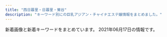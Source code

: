 ```yaml
---
title: "西日暮里・日暮里・鶯谷"
description: "キーワード別にの巨乳アジアン・チャイナエステ嬢情報をまとめました。"
---
```


新着画像と新着キーワードをまとめています。
2021年06月17日の情報です。

<DmmAffiliateIns />
<KeywordTable
  shops={
    [
    {
        "url": "http://chou.ies.bz/",
        "station": "JR\u897f\u65e5\u66ae\u91cc\u99c5",
        "name": "\u706f\u308a\u5c4b",
        "img_links": [
            "http://chou.ies.bz/images/s_staff.jpg",
            "http://chou.ies.bz/photos/sites/85/2021/04/2021042710033582.jpg",
            "http://chou.ies.bz/images/top.png",
            "http://chou.ies.bz/photos/sites/85/2019/07/2019070106330942.jpg",
            "http://chou.ies.bz/photos/sites/85/2021/05/2021051201142065.jpg",
            "http://chou.ies.bz/photos/sites/85/2019/07/2019070509385227.jpg",
            "http://chou.ies.bz/photos/sites/85/2019/07/2019070106333414.jpg",
            "http://chou.ies.bz/images/mobile.png",
            "http://chou.ies.bz/images/s1.png",
            "http://chou.ies.bz/photos/sites/85/2020/10/2020100610370157.jpg",
            "http://chou.ies.bz/photos/sites/85/2021/06/2021060901285023.jpg",
            "http://chou.ies.bz/images/n1.jpg",
            "http://chou.ies.bz/photos/sites/85/2020/12/2020120204265615.jpg",
            "http://chou.ies.bz/photos/sites/85/2019/07/2019070106320474.jpg",
            "http://chou.ies.bz/images/n3.png",
            "http://chou.ies.bz/photos/sites/85/2019/12/2019120602315853.jpg",
            "http://chou.ies.bz/photos/sites/85/2019/06/2019062803491517.jpg",
            "http://chou.ies.bz/photos/sites/85/2020/12/2020120204150858.jpg",
            "http://chou.ies.bz/photos/sites/85/2020/10/2020100610383828.jpg",
            "http://chou.ies.bz/photos/sites/85/2020/12/2020121802483415.jpg",
            "http://chou.ies.bz/images/s_link.png",
            "http://chou.ies.bz/images/s_pick.png",
            "http://chou.ies.bz/images/s_news.png",
            "http://chou.ies.bz/images/s3.png",
            "http://chou.ies.bz/photos/sites/85/2019/07/2019070106340260.jpg"
        ],
        "keywords": {
            "D": 12,
            "87": 2,
            "85": 1,
            "E": 1,
            "C": 1,
            "86": 9,
            "84": 2
        }
    },
    {
        "station": "JR\u65e5\u66ae\u91cc\u99c5\u5357\u53e3",
        "url": "https://www.sofia-est.com/",
        "name": "\u30bd\u30d5\u30a3\u30a2",
        "img_links": [
            "https://www.sofia-est.com/img/material/page6_subt1.png",
            "https://www.sofia-est.com/img/material/mob_m3_rev1.jpg",
            "https://www.sofia-est.com/img/material/page6_subt3.png",
            "https://www.sofia-est.com/img/material/top_movie.png",
            "https://www.sofia-est.com/img/material/photobig.jpg",
            "https://www.sofia-est.com/img/girl/thumb/s89_1.jpg",
            "https://www.sofia-est.com/img/material/page4_subt1.png",
            "https://www.sofia-est.com/img/material/mobileqr.png",
            "https://www.sofia-est.com/img/girl/thumb/s99_1.jpg",
            "https://www.sofia-est.com/img/girl/thumb/s81_4.jpg",
            "https://www.sofia-est.com/img/material/mob_m5.jpg",
            "https://www.sofia-est.com/img/material/page4_subt2.png",
            "https://www.sofia-est.com/img/material/photo5.jpg",
            "https://www.sofia-est.com/img/girl/thumb/s56_2.jpg",
            "https://www.sofia-est.com/img/material/mob_t3.jpg",
            "https://www.sofia-est.com/img/material/page8_subt2.png",
            "https://www.sofia-est.com/img/girl/thumb/s97_1.jpg",
            "https://www.sofia-est.com/img/girl/thumb/s105_4.jpg",
            "https://www.sofia-est.com/img/material/top_kodawari.png",
            "https://www.sofia-est.com/img/material/hosi5.png",
            "https://www.sofia-est.com/img/material/photo7.jpg",
            "https://www.sofia-est.com/img/material/pagetop_rollout.png",
            "https://www.sofia-est.com/img/material/page3_1_subt2.png",
            "https://www.sofia-est.com/img/girl/thumb/s81_5.jpg",
            "https://www.sofia-est.com/img/girl/thumb/s100_1.jpg",
            "https://www.sofia-est.com/img/material/page6_subt2.png",
            "https://www.sofia-est.com/img/material/course_tanta1.png",
            "https://www.sofia-est.com/img/girl/pickup/pickup20190509222453.jpg",
            "https://www.sofia-est.com/img/girl/list/s89_list.jpg",
            "https://www.sofia-est.com/img/girl/thumb/s105_5.jpg",
            "https://www.sofia-est.com/img/girl/thumb/s55_1.jpg",
            "https://www.sofia-est.com/img/girl/thumb/s106_5.jpg",
            "https://www.sofia-est.com/img/girl/main/s55_1.jpg",
            "https://www.sofia-est.com/img/girl/main/s56_1.jpg",
            "https://www.sofia-est.com/img/girl/thumb/s55_2.jpg",
            "https://www.sofia-est.com/img/girl/pickup/pickup20200111122329.jpg",
            "https://www.sofia-est.com/img/girl/list/s99_list.jpg",
            "https://www.sofia-est.com/img/material/photo4.jpg",
            "https://www.sofia-est.com/img/girl/list/s84_list.jpg",
            "https://www.sofia-est.com/img/material/mob_t5.jpg",
            "https://www.sofia-est.com/img/material/top_pickup.png",
            "https://www.sofia-est.com/img/girl/thumb/s106_4.jpg",
            "https://www.sofia-est.com/img/material/gm4_rollout.png",
            "https://www.sofia-est.com/img/girl/list/s100_list.jpg",
            "https://www.sofia-est.com/img/material/top_news.png",
            "https://www.sofia-est.com/img/girl/list/s94_list.jpg",
            "https://www.sofia-est.com/img/banner/koko_120x60.png",
            "https://www.sofia-est.com/img/girl/main/s81_1.jpg",
            "https://www.sofia-est.com/img/girl/main/s106_1.jpg",
            "https://www.sofia-est.com/img/girl/thumb/s84_2.jpg",
            "https://www.sofia-est.com/img/material/movieicon.png",
            "https://www.sofia-est.com/img/material/page3_subt1.png",
            "https://www.sofia-est.com/img/material/mob_m4.jpg",
            "https://www.sofia-est.com/img/girl/list/s113_list.jpg",
            "https://www.sofia-est.com/img/material/mob_t1.jpg",
            "https://www.sofia-est.com/img/top/topslide20150918.jpg",
            "https://www.sofia-est.com/img/girl/list/s106_list.jpg",
            "https://www.sofia-est.com/img/material/top_twitter.png",
            "https://www.sofia-est.com/img/material/movie20141210.jpg",
            "https://www.sofia-est.com/img/material/mob_m1_rev1.jpg",
            "https://www.sofia-est.com/img/girl/thumb/s106_2.jpg",
            "https://www.sofia-est.com/img/girl/thumb/s84_1.jpg",
            "https://www.sofia-est.com/img/girl/thumb/s113_1.jpg",
            "https://www.sofia-est.com/img/girl/main/s99_1.jpg",
            "https://www.sofia-est.com/img/material/mob_t4.jpg",
            "https://www.sofia-est.com/img/material/noimg_b.jpg",
            "https://www.sofia-est.com/img/girl/thumb/s56_1.jpg",
            "https://www.sofia-est.com/img/girl/main/s84_1.jpg",
            "https://www.sofia-est.com/img/material/mob_t2.jpg",
            "https://www.sofia-est.com/img/girl/thumb/s100_2.jpg",
            "https://www.sofia-est.com/img/girl/thumb/s55_3.jpg",
            "https://www.sofia-est.com/img/material/gm5_rollout.png",
            "https://www.sofia-est.com/img/girl/list/s97_list.jpg",
            "https://www.sofia-est.com/img/material/courseoption_rev1.png",
            "https://www.sofia-est.com/img/material/page2_subt1.png",
            "https://www.sofia-est.com/img/girl/list/s56_list.jpg",
            "https://www.sofia-est.com/img/material/movie_left_yaji.png",
            "https://www.sofia-est.com/img/material/mob_youtube.png",
            "https://www.sofia-est.com/img/girl/thumb/s89_2.jpg",
            "https://www.sofia-est.com/img/girl/thumb/s106_1.jpg",
            "https://www.sofia-est.com/img/girl/thumb/s81_3.jpg",
            "https://www.sofia-est.com/img/material/phototxt.jpg",
            "https://www.sofia-est.com/img/top/topslide20141211.jpg",
            "https://www.sofia-est.com/img/material/top_about.png",
            "https://www.sofia-est.com/img/material/movie_right_yaji.png",
            "https://www.sofia-est.com/img/material/page3_1_subt1.png",
            "https://www.sofia-est.com/img/girl/main/s100_1.jpg",
            "https://www.sofia-est.com/img/girl/thumb/s106_3.jpg",
            "https://www.sofia-est.com/img/girl/list/s108_list.jpg",
            "https://www.sofia-est.com/img/material/yakusoku.png",
            "https://www.sofia-est.com/img/material/noimg_m.jpg",
            "https://www.sofia-est.com/img/girl/main/s97_1.jpg",
            "https://www.sofia-est.com/img/girl/mobilepickup/mobilepickup20200302124127.jpg",
            "https://www.sofia-est.com/img/girl/list/s92_list.jpg",
            "https://www.sofia-est.com/img/girl/list/s81_list.jpg",
            "https://www.sofia-est.com/img/girl/main/s105_1.jpg",
            "https://www.sofia-est.com/img/material/gm6_rollout.png",
            "https://www.sofia-est.com/img/material/page5_subt1.png",
            "https://www.sofia-est.com/img/top/topslide20141210.jpg",
            "https://www.sofia-est.com/img/material/iph.png",
            "https://www.sofia-est.com/img/girl/thumb/s81_1.jpg",
            "https://www.sofia-est.com/img/material/top_kodawariimg1.jpg",
            "https://www.sofia-est.com/img/material/top_infomation.png",
            "https://www.sofia-est.com/img/girl/thumb/s81_2.jpg",
            "https://www.sofia-est.com/img/material/gm3_rollout.png",
            "https://www.sofia-est.com/img/material/photo6.jpg",
            "https://www.sofia-est.com/img/material/page8_subt1.png",
            "https://www.sofia-est.com/img/material/photo8.jpg",
            "https://www.sofia-est.com/img/material/top_newface.png",
            "https://www.sofia-est.com/img/material/page5_subt2.png",
            "https://www.sofia-est.com/img/girl/pickup/pickup20200909154852.jpg",
            "https://www.sofia-est.com/img/girl/main/s89_1.jpg",
            "https://www.sofia-est.com/img/material/page7_subt1.png",
            "https://www.sofia-est.com/img/girl/pickup/pickup20191220093702.jpg",
            "https://www.sofia-est.com/img/girl/pickup/pickup20191220093623.jpg",
            "https://www.sofia-est.com/img/material/photo2.jpg",
            "https://www.sofia-est.com/img/material/sd_rt_btn.png",
            "https://www.sofia-est.com/img/girl/thumb/s105_3.jpg",
            "https://www.sofia-est.com/img/girl/main/s113_1.jpg",
            "https://www.sofia-est.com/img/girl/list/s55_list.jpg",
            "https://www.sofia-est.com/img/girl/thumb/s105_2.jpg",
            "https://www.sofia-est.com/img/girl/list/s111_list.jpg",
            "https://www.sofia-est.com/img/girl/thumb/s99_2.jpg",
            "https://www.sofia-est.com/img/material/top_camp.png",
            "https://www.sofia-est.com/img/material/gm2_rollout.png",
            "https://www.sofia-est.com/img/girl/pickup/pickup20200909154945.jpg",
            "https://www.sofia-est.com/img/what/coupon202009.png",
            "https://www.sofia-est.com/img/material/mob_m2_rev1.jpg",
            "https://www.sofia-est.com/img/girl/thumb/s97_2.jpg",
            "https://www.sofia-est.com/img/material/photo3.jpg",
            "https://www.sofia-est.com/img/material/gm1_rollout.png",
            "https://www.sofia-est.com/img/material/doublecourse_rev1.png",
            "https://www.sofia-est.com/img/girl/list/s105_list.jpg",
            "https://www.sofia-est.com/img/material/coursepoint_rev2.png",
            "https://www.sofia-est.com/img/girl/thumb/s113_2.jpg",
            "https://www.sofia-est.com/img/girl/thumb/s105_1.jpg",
            "https://www.sofia-est.com/img/material/photo1.jpg",
            "https://www.sofia-est.com/img/material/course_tanta2.png"
        ],
        "keywords": {
            "G": 2,
            "\u30bb\u30af\u30b7\u30fc": 33,
            "E": 1
        }
    },
    {
        "name": "\u6797\u30de\u30c3\u30b5\u30fc\u30b8",
        "url": "http://www.night.ne.jp/tokyo/hayasi/",
        "img_links": [
            "http://www.night.ne.jp/tokyo/hayasi/img/view_3.jpg",
            "http://www.night.ne.jp/nightnet/img/4.jpg",
            "http://www.night.ne.jp/nightnet/img/14.jpg",
            "http://www.night.ne.jp/nightnet/img/9.jpg",
            "http://www.night.ne.jp/tokyo/hayasi/img/view_4.jpg",
            "http://www.night.ne.jp/nightnet/img/13.jpg",
            "http://www.night.ne.jp/_format/P/img/whats_news.jpg",
            "http://www.night.ne.jp/nightnet/img/1.jpg",
            "http://www.night.ne.jp/tokyo/hayasi/img_staff/g_7377.jpg",
            "http://www.night.ne.jp/nightnet/img/6.jpg",
            "http://www.night.ne.jp/nightnet/img/17.jpg",
            "http://www.night.ne.jp/nightnet/img/15.jpg",
            "http://www.night.ne.jp/_format/P/img/index_enter_1.jpg",
            "http://www.night.ne.jp/_format/P/img/over_msg_01.jpg",
            "http://www.night.ne.jp/tokyo/hayasi/img/index.jpg",
            "http://www.night.ne.jp/_format/P/img/over_msg_02.jpg",
            "http://www.night.ne.jp/nightnet/img/7.jpg",
            "http://www.night.ne.jp/tokyo/hayasi/img_staff/g_7376.jpg",
            "http://www.night.ne.jp/nightnet/img/2.jpg",
            "http://www.night.ne.jp/tokyo/hayasi/img/view_5.jpg",
            "http://www.night.ne.jp/tokyo/hayasi/img/view_6.jpg",
            "http://www.night.ne.jp/nightnet/img/11.jpg",
            "http://www.night.ne.jp/tokyo/hayasi/img/qr_code.jpg",
            "http://www.night.ne.jp/nightnet/img/16.jpg",
            "http://www.night.ne.jp/tokyo/hayasi/img/view_1.jpg",
            "http://www.night.ne.jp/nightnet/img/3.jpg",
            "http://www.night.ne.jp/_format/W/img/whats_view.jpg",
            "http://www.night.ne.jp/nightnet/img/5.jpg",
            "http://www.night.ne.jp/nightnet/img/8.jpg",
            "http://www.night.ne.jp/nightnet/img/12a.jpg",
            "http://www.night.ne.jp/nightnet/img/10.jpg",
            "http://www.night.ne.jp/tokyo/hayasi/img/view_2.jpg",
            "http://www.night.ne.jp/tokyo/hayasi/img/index_top.jpg",
            "http://www.night.ne.jp/tokyo/hayasi/img/index_view.jpg"
        ],
        "station": "JR\u65e5\u66ae\u91cc\u99c5",
        "keywords": {}
    },
    {
        "url": "http://www.mac-riraku106.xyz/",
        "station": "JR\u65e5\u66ae\u91cc\u99c5\u5357\u53e3",
        "keywords": {
            "D": 47,
            "85": 15,
            "C": 19,
            "E": 6,
            "86": 19,
            "F": 3,
            "94": 3
        },
        "img_links": [
            "http://www.mac-riraku106.xyz/uploads/191106/1-191106092S0357.jpg",
            "http://www.mac-riraku106.xyz/uploads/191128/1-19112Q3111UF.jpg",
            "http://www.mac-riraku106.xyz/uploads/200325/1-2003251H312V4.jpg",
            "http://www.mac-riraku106.xyz/uploads/190723/10-2.jpg",
            "http://www.mac-riraku106.xyz/uploads/200801/1-200P1110412514.jpg",
            "http://www.mac-riraku106.xyz/uploads/200608/1-20060Q02506204.jpg",
            "http://www.mac-riraku106.xyz/uploads/190826/1-1ZR6144611E0.jpg",
            "http://www.mac-riraku106.xyz/uploads/200310/1-20031013091I08.jpg",
            "http://www.mac-riraku106.xyz/static/picture/1.jpg",
            "http://www.mac-riraku106.xyz/uploads/200818/1-200QQ554231G.jpg",
            "http://www.mac-riraku106.xyz/uploads/190723/23-1.jpg",
            "http://www.mac-riraku106.xyz/uploads/190926/1-1Z926131R6102.jpg",
            "http://www.mac-riraku106.xyz/uploads/191106/1-191106092J62Y.jpg",
            "http://www.mac-riraku106.xyz/uploads/191219/1-191219124141563.jpg",
            "http://www.mac-riraku106.xyz/uploads/190723/30-1.jpg",
            "http://www.mac-riraku106.xyz/static/picture/2.jpg",
            "http://www.mac-riraku106.xyz/uploads/200608/1-20060Q0251EY.jpg",
            "http://www.mac-riraku106.xyz/uploads/190926/1-1Z926131T2408.jpg",
            "http://www.mac-riraku106.xyz/uploads/200501/1-200501125251121.jpg",
            "http://www.mac-riraku106.xyz/uploads/200818/1-200QQ5535E92.jpg",
            "http://www.mac-riraku106.xyz/uploads/200501/1-200501144951148.jpg",
            "http://www.mac-riraku106.xyz/static/picture/top-img02.png",
            "http://www.mac-riraku106.xyz/uploads/191209/1-191209122ZY50.jpg",
            "http://www.mac-riraku106.xyz/uploads/190723/21-1.jpg",
            "http://www.mac-riraku106.xyz/uploads/191008/1-19100Q5453V63.jpg",
            "http://www.mac-riraku106.xyz/uploads/190723/23-3.jpg",
            "http://www.mac-riraku106.xyz/uploads/191219/1-19121912423J29.jpg",
            "http://www.mac-riraku106.xyz/uploads/190723/10-1.jpg",
            "http://www.mac-riraku106.xyz/uploads/191106/1-191106092T0531.jpg",
            "http://www.mac-riraku106.xyz/uploads/190906/1-1ZZ6125225A4.jpg",
            "http://www.mac-riraku106.xyz/uploads/190723/33-1.jpg",
            "http://www.mac-riraku106.xyz/uploads/191128/1-19112Q31009521.jpg",
            "http://www.mac-riraku106.xyz/uploads/190723/34-1.jpg",
            "http://www.mac-riraku106.xyz/static/picture/call.png",
            "http://www.mac-riraku106.xyz/uploads/191209/1-191209123459153.jpg",
            "http://www.mac-riraku106.xyz/uploads/191209/1-1912091229204E.jpg",
            "http://www.mac-riraku106.xyz/static/picture/michi01.png",
            "http://www.mac-riraku106.xyz/uploads/200501/1-200501125150516.jpg",
            "http://www.mac-riraku106.xyz/uploads/190723/1-2.jpg",
            "http://www.mac-riraku106.xyz/uploads/191128/1-19112Q3102OP.jpg",
            "http://www.mac-riraku106.xyz/uploads/200818/1-200QQ55415J4.jpg",
            "http://www.mac-riraku106.xyz/static/picture/tel.png",
            "http://www.mac-riraku106.xyz/uploads/200801/1-200P1110A4M2.jpg",
            "http://www.mac-riraku106.xyz/uploads/190723/1-1.jpg",
            "http://www.mac-riraku106.xyz/uploads/200501/1-200501125159161.jpg",
            "http://www.mac-riraku106.xyz/uploads/190906/1-1ZZ612503C39.jpg",
            "http://www.mac-riraku106.xyz/uploads/200310/1-200310130925920.jpg",
            "http://www.mac-riraku106.xyz/uploads/190723/25-1.jpg",
            "http://www.mac-riraku106.xyz/uploads/191008/1-19100Q5451M20.jpg",
            "http://www.mac-riraku106.xyz/static/picture/top-img01.png",
            "http://www.mac-riraku106.xyz/uploads/200501/1-200501145002a7.jpg",
            "http://www.mac-riraku106.xyz/uploads/200501/1-200501145011C2.jpg",
            "http://www.mac-riraku106.xyz/static/picture/michi02.png",
            "http://www.mac-riraku106.xyz/static/picture/top-img03.png",
            "http://www.mac-riraku106.xyz/uploads/190723/23-2.jpg",
            "http://www.mac-riraku106.xyz/uploads/200317/1-20031G44235R7.jpg",
            "http://www.mac-riraku106.xyz/uploads/200310/1-200310130Z0421.jpg",
            "http://www.mac-riraku106.xyz/uploads/200325/1-2003251H340B9.jpg",
            "http://www.mac-riraku106.xyz/uploads/200801/1-200P1110631926.jpg",
            "http://www.mac-riraku106.xyz/uploads/190826/1-1ZR614462Qa.jpg",
            "http://www.mac-riraku106.xyz/uploads/200317/1-20031G44220J0.jpg",
            "http://www.mac-riraku106.xyz/uploads/200317/1-20031G4420c38.jpg",
            "http://www.mac-riraku106.xyz/static/picture/top-img09.png",
            "http://www.mac-riraku106.xyz/uploads/200501/1-200501125300127.jpg"
        ],
        "name": "\u306f\u305f\u3061"
    },
    {
        "name": "\u307f\u306a\u307f",
        "url": "http://es-minami.com/",
        "station": "JR\u65e5\u66ae\u91cc\u99c5\u6771\u53e3",
        "keywords": {},
        "img_links": [
            "http://www.es-minami.com/images/mika1.jpg",
            "http://www.es-minami.com/gals/yuki1.jpg",
            "http://es-minami.com/img/nana1.jpg",
            "http://es-minami.com/gals/sakura1.jpg",
            "http://www.es-minami.com/img/mika1.jpg",
            "http://es-minami.com/images/sayuri1.jpg",
            "http://www.es-minami.com/img/mika2.jpg",
            "http://es-minami.com/images/nana1.jpg",
            "http://www.es-minami.com/gals/mika2.jpg",
            "http://es-minami.com/img/sayuri1.jpg",
            "http://www.es-minami.com/images/sayuri2.jpg",
            "http://es-minami.com/gals/riri1.jpg",
            "http://es-minami.com/images/yuki1.jpg",
            "http://www.es-minami.com/img/yuki1.jpg",
            "http://es-minami.com/img/yuki1.jpg",
            "http://www.es-minami.com/gals/sakura1.jpg",
            "http://www.es-minami.com/images/mika2.jpg",
            "http://es-minami.com/gals/sayuri2.jpg",
            "http://www.es-minami.com/img/sayuri2.jpg",
            "http://www.es-minami.com/gals/sayuri2.jpg",
            "http://www.es-minami.com/gals/riri1.jpg",
            "http://es-minami.com/images/sayuri2.jpg",
            "http://www.es-minami.com/images/rika1.jpg",
            "http://es-minami.com/gals/mika1.jpg",
            "http://es-minami.com/gals/yuki1.jpg",
            "http://es-minami.com/images/pick_staff6.jpg",
            "http://es-minami.com/images/rika1.jpg",
            "http://www.es-minami.com/images/staff-bar.png",
            "http://es-minami.com/img/mika1.jpg",
            "http://es-minami.com/images/staff-bar.png",
            "http://www.es-minami.com/images/nana1.jpg",
            "http://es-minami.com/images/news.png",
            "http://www.es-minami.com/gals/sayuri1.jpg",
            "http://es-minami.com/img/mika2.jpg",
            "http://es-minami.com/img/sayuri2.jpg",
            "http://www.es-minami.com/images/mobole.png",
            "http://es-minami.com/images/mobole.png",
            "http://www.es-minami.com/images/pick_staff6.jpg",
            "http://www.es-minami.com/img/riri1.jpg",
            "http://www.es-minami.com/images/yuki1.jpg",
            "http://es-minami.com/gals/rika1.jpg",
            "http://es-minami.com/gals/sayuri1.jpg",
            "http://www.es-minami.com/img/sayuri1.jpg",
            "http://www.es-minami.com/images/news.png",
            "http://es-minami.com/gals/nana1.jpg",
            "http://es-minami.com/images/riri1.jpg",
            "http://www.es-minami.com/images/riri1.jpg",
            "http://www.es-minami.com/gals/rika1.jpg",
            "http://es-minami.com/images/mika1.jpg",
            "http://es-minami.com/images/mika2.jpg",
            "http://www.es-minami.com/img/nana1.jpg",
            "http://www.es-minami.com/images/sayuri1.jpg",
            "http://es-minami.com/gals/mika2.jpg",
            "http://es-minami.com/img/riri1.jpg",
            "http://www.es-minami.com/gals/mika1.jpg",
            "http://www.es-minami.com/gals/nana1.jpg"
        ]
    },
    {
        "img_links": [
            "http://esthe-aroma.red/images/kan.jpg",
            "http://esthe-aroma.red/images/evetop.png",
            "http://esthe-aroma.red/images/cg04.jpg",
            "http://esthe-aroma.red/images/staff_s.png",
            "http://esthe-aroma.red/images/sruru.jpg",
            "http://esthe-aroma.red/images/r2.jpg",
            "http://esthe-aroma.red/images/cg09.jpg",
            "http://esthe-aroma.red/images/r3.jpg",
            "http://esthe-aroma.red/images/top.png",
            "http://esthe-aroma.red/images/cg02.jpg",
            "http://esthe-aroma.red/images/rec.png",
            "http://esthe-aroma.red/images/cg03.jpg",
            "http://esthe-aroma.red/images/cg10.jpg",
            "http://esthe-aroma.red/images/precau.png",
            "http://esthe-aroma.red/images/imm.jpg",
            "http://esthe-aroma.red/link/menlog.jpg",
            "http://esthe-aroma.red/images/news.png",
            "http://esthe-aroma.red/images/cg07.jpg",
            "http://esthe-aroma.red/images/r4.jpg",
            "http://esthe-aroma.red/images/cg06.jpg",
            "http://esthe-aroma.red/images/r1.jpg",
            "http://esthe-aroma.red/images/cg08.jpg",
            "http://esthe-aroma.red/images/cg01.jpg"
        ],
        "name": "\u548c\u5408 \u308f\u3054\u3046",
        "url": "http://esthe-aroma.red/",
        "station": "JR\u65e5\u66ae\u91cc\u99c5\u6771\u53e3",
        "keywords": {
            "D": 8,
            "E": 1,
            "86": 9
        }
    },
    {
        "url": "http://minopom.xyz/",
        "keywords": {
            "\u4e73": 2
        },
        "name": "\u30ed\u30fc\u30ba",
        "station": "JR\u7530\u7aef\u99c5",
        "img_links": [
            "http://minopom.xyz/uploads/210406/1-2104061433121E.jpg",
            "http://www.minopom.xyz/uploads/allimg/210410/1-210410144323118.jpg",
            "http://www.minopom.xyz/uploads/allimg/210410/1-210410144U4934.jpg",
            "http://www.minopom.xyz/uploads/allimg/210410/1-210410145124148.jpg",
            "http://minopom.xyz/picture/totop_04.png",
            "http://www.minopom.xyz/uploads/allimg/210410/1-210410144PY50.jpg",
            "http://minopom.xyz/uploads/allimg/210410/1-21041014500NX.jpg",
            "http://minopom.xyz/uploads/allimg/210410/1-210410144PY50.jpg",
            "http://www.minopom.xyz/picture/head.jpg",
            "http://minopom.xyz/uploads/allimg/210410/1-21041014413S64.jpg",
            "http://minopom.xyz/picture/img.site-builder.jpg",
            "http://minopom.xyz/uploads/allimg/210410/1-210410144323118.jpg",
            "http://minopom.xyz/picture/room3.jpg",
            "http://www.minopom.xyz/uploads/allimg/210410/1-210410145204C9.jpg",
            "http://minopom.xyz/uploads/210419/1-21041914162C16.jpg",
            "http://minopom.xyz/uploads/210430/1-2104301Q63S18.jpg",
            "http://minopom.xyz/uploads/allimg/210410/1-210410144U4934.jpg",
            "http://minopom.xyz/uploads/210406/1-210406143111G0.jpg",
            "http://minopom.xyz/uploads/allimg/210410/1-21041014450GC.jpg",
            "http://www.minopom.xyz/uploads/allimg/210410/1-21041014500NX.jpg",
            "http://minopom.xyz/uploads/allimg/210410/1-210410145124148.jpg",
            "http://minopom.xyz/picture/room2.jpg",
            "http://minopom.xyz/uploads/allimg/210410/1-210410145204C9.jpg",
            "http://minopom.xyz/uploads/210406/1-210406143244C2.jpg",
            "http://www.minopom.xyz/picture/img.site-builder.jpg",
            "http://www.minopom.xyz/picture/totop_04.png",
            "http://minopom.xyz/uploads/allimg/210406/1-21040614313L45.jpg",
            "http://www.minopom.xyz/uploads/allimg/210410/1-2104101450455A.jpg",
            "http://minopom.xyz/picture/room1.jpg",
            "http://minopom.xyz/uploads/allimg/210410/1-2104101450455A.jpg",
            "http://minopom.xyz/picture/head.jpg"
        ]
    },
    {
        "img_links": [
            "http://es-rlx.com/img/ttl_tnew.png",
            "http://es-rlx.com/img/access/road02.jpg",
            "http://es-rlx.com/staff/minami/01.jpg",
            "http://es-rlx.com/i/files/homeimg.jpg",
            "http://es-rlx.com/img/access/road04.jpg",
            "http://es-rlx.com/pic/top2.jpg",
            "http://es-rlx.com/pic/head.png",
            "http://es-rlx.com/staff/yuki/01mb.jpg",
            "http://es-rlx.com/img/access/road01.jpg",
            "http://es-rlx.com/staff/yuki/01.jpg",
            "http://es-rlx.com/img/access/roaddm.png",
            "http://es-rlx.com/pic/top3.jpg",
            "http://es-rlx.com/staff/sakura/01.jpg",
            "http://es-rlx.com/img/ft_tel.png",
            "http://es-rlx.com/img/access/road03.jpg",
            "http://es-rlx.com/pic/top1.jpg",
            "http://es-rlx.com/staff/sakura/01mb.jpg",
            "http://es-rlx.com/img/ttl_staff.png",
            "http://es-rlx.com/img/youtube.jpg",
            "http://es-rlx.com/img/ttl_rec.png",
            "http://es-rlx.com/img/access/kanban.png",
            "http://es-rlx.com/img/ttl_mobile.png",
            "http://es-rlx.com/staff/minami/01mb.jpg"
        ],
        "name": "\u5065\u7f8e\u5802",
        "url": "http://es-rlx.com/",
        "keywords": {
            "C": 15
        },
        "station": "JR\u9daf\u8c37\u99c5\u5317\u53e3"
    },
    {
        "station": "JR\u897f\u65e5\u66ae\u91cc\u99c5",
        "name": "\u3075\u308f\u3075\u308f",
        "img_links": [
            "http://flowerscent.este.work/2/uploadimg/1600260826.jpg",
            "http://flowerscent.este.work/head_2_4691_1553674270815382.png",
            "http://flowerscent.este.work/2/uploadimg/1621772192.jpeg",
            "http://flowerscent.este.work/head_3_4691_1556258938113847.png",
            "http://flowerscent.este.work/2/uploadimg/1621772225.jpg",
            "http://flowerscent.este.work/2/uploadimg/1599833697.jpg",
            "http://flowerscent.este.work/head_1_4691_1553674270167089.png"
        ],
        "keywords": {
            "83": 36,
            "84": 12,
            "86": 12,
            "C": 48,
            "D": 12,
            "87": 24,
            "E": 24
        },
        "url": "http://flowerscent.este.work/"
    },
    {
        "name": "\u96c5",
        "station": "JR\u9daf\u8c37\u99c5\u5317\u53e3",
        "url": "http://aroma-est.net/",
        "keywords": {
            "86": 20,
            "D": 12,
            "E": 8
        },
        "img_links": [
            "http://aroma-est.net/images/r2.png",
            "http://aroma-est.net/images/an_5_02.jpg",
            "http://aroma-est.net/images/staff_images/sta2.jpg",
            "http://aroma-est.net/images/staff_images/st21.jpg",
            "http://aroma-est.net/images/r4.png",
            "http://aroma-est.net/images/an_6_02.jpg",
            "http://aroma-est.net/images/slider/slide1s.png",
            "http://aroma-est.net/images/staff_images/st4.jpg",
            "http://aroma-est.net/images/no.png",
            "http://aroma-est.net/images/staff_images/sta5.jpg",
            "http://aroma-est.net/images/r1.png",
            "http://aroma-est.net/images/slider/slide3.png",
            "http://aroma-est.net/images/staff_images/sta4.jpg",
            "http://aroma-est.net/images/r8.png",
            "http://aroma-est.net/images/staff_images/sl.png",
            "http://aroma-est.net/images/index-1.jpg",
            "http://aroma-est.net/images/an_1_02.jpg",
            "http://aroma-est.net/images/sys1.jpg",
            "http://aroma-est.net/images/staff_images/sta1.jpg",
            "http://aroma-est.net/images/qr.jpg",
            "http://aroma-est.net/images/staff_images/st5.jpg",
            "http://aroma-est.net/images/an_6_01.jpg",
            "http://aroma-est.net/images/slider/slide2.png",
            "http://aroma-est.net/images/slider/slide3s.png",
            "http://aroma-est.net/images/staff_images/st7.jpg",
            "http://aroma-est.net/images/index_01.jpg",
            "http://aroma-est.net/images/staff_images/st2.jpg",
            "http://aroma-est.net/images/r3.png",
            "http://aroma-est.net/images/an_3_01.jpg",
            "http://aroma-est.net/images/an_2_01.jpg",
            "http://aroma-est.net/images/an_5_01.jpg",
            "http://aroma-est.net/images/r6.png",
            "http://aroma-est.net/images/slider/slide1.png",
            "http://aroma-est.net/images/staff_images/sta7.jpg",
            "http://aroma-est.net/images/slider/slide2s.png",
            "http://aroma-est.net/images/an_4_01.jpg",
            "http://aroma-est.net/images/an_2_02.jpg",
            "http://aroma-est.net/images/r5.png",
            "http://aroma-est.net/images/index-2.jpg",
            "http://aroma-est.net/images/an_3_02.jpg",
            "http://aroma-est.net/images/fbb.jpg",
            "http://aroma-est.net/images/an_4_02.jpg",
            "http://aroma-est.net/images/r7.png",
            "http://aroma-est.net/images/staff_images/st1.jpg",
            "http://aroma-est.net/images/an_1_01.jpg"
        ]
    },
    {
        "name": "\u304a\u3072\u3081",
        "img_links": [
            "http://vineryu.xyz/uploads/210603/1-21060309341O93.jpg",
            "http://vineryu.xyz/uploads/210608/1-21060Q64635522.jpg",
            "http://vineryu.xyz/uploads/210608/1-21060Q6464E40.jpg",
            "http://vineryu.xyz/uploads/210603/1-21060309354I30.jpg",
            "http://vineryu.xyz/uploads/210608/1-21060Q64509648.jpg",
            "http://vineryu.xyz/uploads/210608/1-21060Q64523591.jpg",
            "http://vineryu.xyz/picture/fla.jpg",
            "http://vineryu.xyz/uploads/210603/1-21060309344H02.jpg",
            "http://vineryu.xyz/picture/photo04.jpg",
            "http://vineryu.xyz/uploads/210603/1-21060309335L40.jpg",
            "http://vineryu.xyz/picture/photo02.jpg",
            "http://vineryu.xyz/uploads/210603/1-2106030925294Y.jpg",
            "http://vineryu.xyz/uploads/210603/1-210603093505U9.jpg",
            "http://vineryu.xyz/uploads/210603/1-210603093435K6.jpg",
            "http://vineryu.xyz/uploads/210603/1-210603092541234.jpg",
            "http://vineryu.xyz/uploads/210603/1-210603093516146.jpg",
            "http://vineryu.xyz/picture/photo01.jpg",
            "http://vineryu.xyz/uploads/210603/1-210603093535919.jpg",
            "http://vineryu.xyz/picture/photo03.jpg"
        ],
        "url": "http://vineryu.xyz/",
        "station": "JR\u65e5\u66ae\u91cc\u99c5\u6771\u53e3",
        "keywords": {
            "\u4e73": 2
        }
    },
    {
        "img_links": [
            "http://www.relax-mirai.info/images/qr.jpg",
            "http://www.relax-mirai.info/images/info02.jpg",
            "http://www.relax-mirai.info/gals/aki1.jpg",
            "http://www.relax-mirai.info/images/m03.jpg",
            "http://www.relax-mirai.info/images/info01.jpg",
            "http://www.relax-mirai.info/i/images/sayuri1.jpg",
            "http://www.relax-mirai.info/images/sayuri1.jpg",
            "http://www.relax-mirai.info/images/m02.jpg",
            "http://www.relax-mirai.info/i/120/sayuri1.jpg",
            "http://www.relax-mirai.info/gals/risa1.jpg",
            "http://www.relax-mirai.info/images/m04.jpg",
            "http://www.relax-mirai.info/images/risa1.jpg",
            "http://www.relax-mirai.info/gals/emi1.jpg",
            "http://www.relax-mirai.info/gals/kaka1.jpg",
            "http://www.relax-mirai.info/images/momo1.jpg",
            "http://www.relax-mirai.info/i/images/momo1.jpg"
        ],
        "keywords": {},
        "url": "http://www.relax-mirai.info/",
        "station": "\u65e5\u66ae\u91cc\u99c5\u6771\u53e3",
        "name": "\u672a\u6765"
    },
    {
        "station": "JR\u9daf\u8c37\u99c5\u5317\u53e3",
        "name": "\u5fc3\u7f8e",
        "img_links": [
            "http://www.ai-lian.work/images/int2.jpg",
            "http://www.ai-lian.work/images/line.png",
            "http://www.ai-lian.work/images/sys1.jpg",
            "http://www.ai-lian.work/images/1.jpg",
            "http://www.ai-lian.work/images/staff_t.jpg",
            "http://www.ai-lian.work/images/ta.jpg",
            "http://www.ai-lian.work/img/yui1.jpg",
            "http://www.ai-lian.work/images/interior_t.jpg",
            "http://www.ai-lian.work/images/int1.jpg",
            "http://www.ai-lian.work/images/tel.jpg",
            "http://www.ai-lian.work/images/rec1.jpg",
            "http://www.ai-lian.work/images/mobile.jpg",
            "http://www.ai-lian.work/images/3.jpg",
            "http://www.ai-lian.work/images/2.jpg",
            "http://www.ai-lian.work/images/head.jpg",
            "http://www.ai-lian.work/img/aya1.jpg",
            "http://www.ai-lian.work/img/saya1.jpg",
            "http://www.ai-lian.work/images/news.jpg"
        ],
        "url": "http://www.ai-lian.work/",
        "keywords": {}
    },
    {
        "station": "JR\u65e5\u66ae\u91cc\u99c5\u5357\u53e3",
        "keywords": {
            "D": 20,
            "85": 5,
            "86": 15
        },
        "name": "\u6843",
        "img_links": [
            "http://momo.tyo.cm/images/nav_link06.png",
            "http://momo.tyo.cm/images/border02.png",
            "http://momo.tyo.cm/photos/sites/53/2021/02/2021021607405730.jpg",
            "http://momo.tyo.cm/images/tit05.png",
            "http://momo.tyo.cm/images/tit_staff.png",
            "http://momo.tyo.cm/images/news.png",
            "http://momo.tyo.cm/images/nav_link02.png",
            "http://momo.tyo.cm/images/tit04.png",
            "http://momo.tyo.cm/images/top_slider01.jpg",
            "http://momo.tyo.cm/images/tit02.png",
            "http://momo.tyo.cm/images/tit_com03.png",
            "http://momo.tyo.cm/photos/sites/53/2021/02/2021021607405578.jpg",
            "http://momo.tyo.cm/images/tit_link01.png",
            "http://momo.tyo.cm/images/nav_link04.png",
            "http://momo.tyo.cm/images/tit_com01.png",
            "http://momo.tyo.cm/images/tit03.png",
            "http://momo.tyo.cm/images/nav_link05.png",
            "http://momo.tyo.cm/images/tit01.png",
            "http://momo.tyo.cm/images/pagetop.png",
            "http://momo.tyo.cm/images/tit_com.png",
            "http://momo.tyo.cm/images/tit_com05.png",
            "http://momo.tyo.cm/images/tit_com04.png",
            "http://momo.tyo.cm/photos/sites/53/2021/02/2021021607405882.jpg",
            "http://momo.tyo.cm/images/border01.png",
            "http://momo.tyo.cm/images/top_slider02.jpg",
            "http://momo.tyo.cm/images/bg_pick.png",
            "http://momo.tyo.cm/images/tit_com02.png",
            "http://momo.tyo.cm/images/nav_link03.png",
            "http://momo.tyo.cm/photos/sites/53/2021/02/2021021607405658.jpg",
            "http://momo.tyo.cm/images/nav_link01.png"
        ],
        "url": "http://momo.tyo.cm/"
    },
    {
        "url": "http://www.hohoemi.es-relax.info/",
        "keywords": {},
        "station": "JR\u897f\u65e5\u66ae\u91cc\u99c5",
        "name": "\u307b\u307b\u3048\u307f",
        "img_links": [
            "http://www.hohoemi.es-relax.info/gals/karin1.jpg",
            "http://www.hohoemi.es-relax.info/images/r02.jpg",
            "http://www.hohoemi.es-relax.info/images/r04.jpg",
            "http://www.hohoemi.es-relax.info/images/img02.jpg",
            "http://www.hohoemi.es-relax.info/i/room/r03.jpg",
            "http://www.hohoemi.es-relax.info/images/r05.jpg",
            "http://www.hohoemi.es-relax.info/i/room/r02.jpg",
            "http://www.hohoemi.es-relax.info/gals/mirai1.jpg",
            "http://www.hohoemi.es-relax.info/images/img04.jpg",
            "http://www.hohoemi.es-relax.info/images/162-1.jpg",
            "http://www.hohoemi.es-relax.info/i/room/r01.jpg",
            "http://www.hohoemi.es-relax.info/images/img03.jpg",
            "http://www.hohoemi.es-relax.info/gals/nana1.jpg",
            "http://www.hohoemi.es-relax.info/images/r01.jpg",
            "http://www.hohoemi.es-relax.info/gals/yuyu1.jpg",
            "http://www.hohoemi.es-relax.info/images/r03.jpg",
            "http://www.hohoemi.es-relax.info/i/room/r04.jpg",
            "http://www.hohoemi.es-relax.info/images/newsbar.jpg",
            "http://www.hohoemi.es-relax.info/gals/nanami1.jpg"
        ]
    },
    {
        "url": "https://mominoki.tyo.ac/",
        "name": "\u3082\u307f\u306e\u6728",
        "station": "\u753a\u5c4b\u99c51\u756a\u51fa\u53e3",
        "keywords": {
            "C": 16,
            "D": 28,
            "85": 12,
            "86": 8,
            "E": 4,
            "83": 4,
            "87": 8
        },
        "img_links": [
            "https://mominoki.tyo.ac/photos/sites/41/2020/09/2020092801595154.jpg",
            "https://mominoki.tyo.ac/images/room1.jpg",
            "https://mominoki.tyo.ac/images/themes/pink/r3.jpg",
            "https://mominoki.tyo.ac/images/themes/pink/s_pickup.png",
            "https://mominoki.tyo.ac/images/themes/pink/mobile.jpg",
            "https://mominoki.tyo.ac/images/themes/pink/s_staff.png",
            "https://mominoki.tyo.ac/photos/sites/41/2020/09/2020092804344859.jpg",
            "https://mominoki.tyo.ac/images/room3.jpg",
            "https://mominoki.tyo.ac/images/themes/pink/s_newface.png",
            "https://mominoki.tyo.ac/photos/sites/41/2021/03/202103150747058.jpg",
            "https://mominoki.tyo.ac/images/themes/pink/s_news.png",
            "https://mominoki.tyo.ac/images/room2.jpg",
            "https://mominoki.tyo.ac/photos/sites/41/2020/09/2020092804344656.jpg",
            "https://mominoki.tyo.ac/photos/sites/41/2020/09/2020092804344750.jpg",
            "https://mominoki.tyo.ac/images/themes/pink/no2.png",
            "https://mominoki.tyo.ac/images/themes/pink/s_link.png",
            "https://mominoki.tyo.ac/photos/sites/41/2020/09/2020092810535583.jpg",
            "https://mominoki.tyo.ac/images/themes/pink/line.png",
            "https://mominoki.tyo.ac/photos/sites/41/2021/03/202103150746598.jpg",
            "https://mominoki.tyo.ac/images/themes/pink/s_ranking.png",
            "https://mominoki.tyo.ac/images/themes/pink/no1.png",
            "https://mominoki.tyo.ac/images/room4.jpg",
            "https://mominoki.tyo.ac/photos/sites/41/2020/11/2020111401222038.jpg",
            "https://mominoki.tyo.ac/photos/sites/41/2021/06/202106070158042.jpg"
        ]
    },
    {
        "url": "http://onkyoukou.tyo.cm/",
        "station": "JR\u897f\u65e5\u66ae\u91cc\u99c5",
        "name": "\u6e29\u99a8\u6e2f-\u304a\u3093\u304d\u3087\u3046\u3053\u3046-",
        "keywords": {
            "87": 3,
            "88": 6,
            "86": 3,
            "C": 13
        },
        "img_links": [
            "http://onkyoukou.tyo.cm/images/s_link.jpg",
            "http://onkyoukou.tyo.cm/images/top.png",
            "http://onkyoukou.tyo.cm/images/line.jpg",
            "http://onkyoukou.tyo.cm/images/s_staff.jpg",
            "http://onkyoukou.tyo.cm/images/acc2.jpg",
            "http://onkyoukou.tyo.cm/photos/sites/88/2020/03/2020030111163079.jpg",
            "http://onkyoukou.tyo.cm/images/s_mobile.jpg",
            "http://onkyoukou.tyo.cm/photos/sites/88/2017/03/staff2.jpg",
            "http://onkyoukou.tyo.cm/images/face_bj3.jpg",
            "http://onkyoukou.tyo.cm/images/n3.jpg",
            "http://onkyoukou.tyo.cm/images/s_face.jpg",
            "http://onkyoukou.tyo.cm/images/nbj3.jpg",
            "http://onkyoukou.tyo.cm/images/face_bj.jpg",
            "http://onkyoukou.tyo.cm/photos/sites/88/2017/03/staff1.jpg",
            "http://onkyoukou.tyo.cm/images/nbj1.jpg",
            "http://onkyoukou.tyo.cm/images/n1.jpg",
            "http://onkyoukou.tyo.cm/images/s_staff1.jpg",
            "http://onkyoukou.tyo.cm/images/mobile.jpg",
            "http://onkyoukou.tyo.cm/photos/sites/88/2017/03/staff4.jpg",
            "http://onkyoukou.tyo.cm/images/acc1.jpg",
            "http://onkyoukou.tyo.cm/images/s_news.jpg",
            "http://onkyoukou.tyo.cm/images/acc3.jpg",
            "http://onkyoukou.tyo.cm/images/s_pick.jpg"
        ]
    }
]
}
/>
<DmmAffiliateScript />
